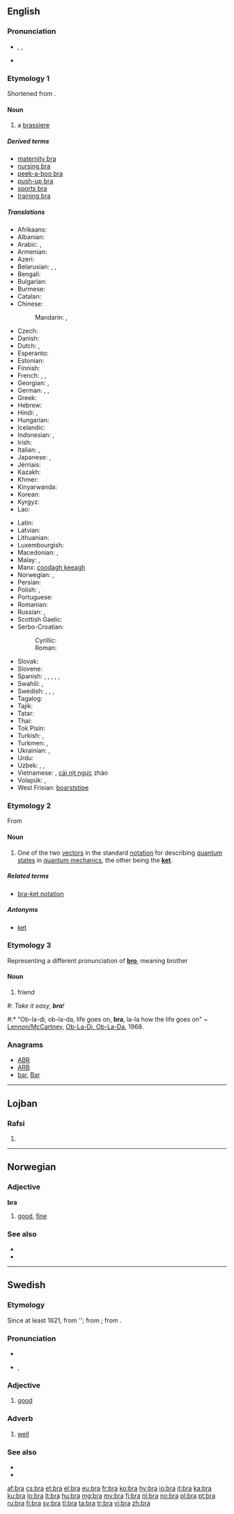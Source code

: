 {{also|brà|brá}}
==English==

===Pronunciation===
* {{enPR|brä}}, {{IPA|/brɑː/}}, {{X-SAMPA|/brA:/}}
* {{rhymes|ɑː}}

===Etymology 1===
Shortened from {{term|brassiere|lang=en}}.

====Noun====
{{wikipedia|Brassiere}}
{{en-noun}}

# a [[brassiere]]

=====Derived terms=====
* [[maternity bra]]
* [[nursing bra]]
* [[peek-a-boo bra]]
* [[push-up bra]]
* [[sports bra]]
* [[training bra]]

=====Translations=====
{{trans-top|brassiere}}
* Afrikaans: {{t|af|beha}}
* Albanian: {{t-|sq|gjimbajtëse|f}}
* Arabic: {{t-|ar|حمالة صدر|f|tr=ḥammāla ṣadr}},  {{t-|ar|مشد صدر|m|tr=míšadd ṣadr}}
* Armenian: {{t-|hy|կրծկալ|tr=krtskal}}
* Azeri: {{t|az|lifçik}}
* Belarusian: {{t|be|бюстгальтар|m|tr=bjusthálʹtar|sc=Cyrl}}, {{t|be|станік|m|tr=stánik|sc=Cyrl}}, {{t|be|ліфчык|m|tr=lífčyk|sc=Cyrl}}
* Bengali: {{t|bn|বক্ষবন্ধনী|tr=bôkshôbôndhôni|sc=Beng}}
* Bulgarian: {{t+|bg|сутиен|m|tr=sutién}}
* Burmese: {{t|my|ဘရာစီယာ|tr=ba̱ ra si ja|sc=Mymr}}
* Catalan: {{t-|ca|sostenidor|m}}
* Chinese:
*: Mandarin: {{t|cmn|奶罩|tr=nǎizhào|sc=Hani}},  {{t-|cmn|胸罩|tr=xiōngzhào|sc=Hani}}
* Czech: {{t+|cs|podprsenka|f}}
* Danish: {{t|da|brystholder}}
* Dutch: {{t+|nl|bustehouder|m}},  {{t+|nl|beha|m}}
* Esperanto: {{t-|eo|mamzono}}<!--this belongs in the entry for the Esperanto word, not here: (literally: breast belt)-->
* Estonian: {{t+|et|rinnahoidja}}
* Finnish: {{t+|fi|rintaliivit|p}}
* French: {{t+|fr|soutien-gorge|m}}, {{qualifier|popular}} {{t+|fr|soutif}}, {{qualifier|dated}} {{t+|fr|brassière|f}}
* Georgian: {{t|ka|ლიფი|tr=lip'i|sc=Geor}}, {{t|ka|აზღუდი|tr=azḡudi|sc=Geor}}
* German: {{t+|de|Büstenhalter|m}}, {{qualifier|abbreviation}} {{t+|de|BH|m}}, {{qualifier|colloquial}} {{t-|de|Busenhalter|m}}
* Greek: {{t+|el|στηθόδεσμος|m|tr=stithódesmos}}
* Hebrew: {{t-|he|חזייה|f|tr=khaziyá}}
* Hindi: {{t|hi|ब्रेजिअर|tr=breji'ar|sc=Deva}}, {{t|hi|ब्रा|tr=brā|sc=Deva}}
* Hungarian: {{t+|hu|melltartó}}
* Icelandic: {{t-|is|brjóstahaldari}}
* Indonesian: {{t+|id|kutang}}, {{t|id|beha}}
* Irish: {{t+|ga|cíochbheart|m}}
* Italian: {{t+|it|reggiseno|m}},  {{t+|it|reggipetto|m}}
* Japanese: {{t-|ja|ブラ|tr=bura}}, {{t-|ja|ブラジャー|tr=burajā}}
* Jèrriais: {{tø|roa-jer|brâssiéthe|f}}
* Kazakh: {{t|kk|лифчик|tr=lïfçïk|sc=Cyrl}}
* Khmer: {{t-|km|ឤវទនាប់|tr=aow dtroh-noep}}
* Kinyarwanda: {{t-|rw|isutiye}}
* Korean: {{t+|ko|브래지어|tr=beuraejieo|sc=Hang}}
* Kyrgyz: {{t|ky|лифчик|tr=lifçik|sc=Cyrl}}
* Lao: {{t|lo|ເສື້ອຊ້ອນ|tr=sư̄a sǭn|sc=Laoo}}
{{trans-mid}}
* Latin: {{t|la|strophium|n}}
* Latvian: {{t|lv|krūšturis|m}}
* Lithuanian: {{t|lt|liemenėlė|f}}
* Luxembourgish: {{t-|lb|Soutien|m}}
* Macedonian: {{t-|mk|градник|m|tr=grádnik}},  {{t-|mk|прслук|m|tr=p'rsluk}}
* Malay: {{t-|ms|bra}}, {{t-|ms|coli}}
* Manx: [[coodagh keeagh]]
* Norwegian: {{t-|no|brystholder}}, {{t-|no|bysteholder}}
* Persian: {{t+|fa|پستان بند|tr=pestân band}}
* Polish: {{t+|pl|biustonosz|m}}, {{t|pl|stanik|m}}
* Portuguese: {{t+|pt|sutiã|m}}
* Romanian: {{t-|ro|sutien|n}}
* Russian: {{t+|ru|бюстгальтер|m|tr=bjustgálʹter}}, {{t+|ru|лифчик|m|tr=lífčik}}
* Scottish Gaelic: {{t-|gd|uchd-aodach|m}}
* Serbo-Croatian:
*: Cyrillic: {{t-|sh|грудњак|m|sc=Cyrl}}
*: Roman: {{t-|sh|grudnjak|m}}
* Slovak: {{t-|sk|podprsenka|f}}
* Slovene: {{t|sl|nedrček|m}}
* Spanish: {{t|es|ajustador|m}} {{qualifier|Cuba}}, {{t|es|brasier|m}} {{qualifier|Central America|Colombia|Dominican Republic|Mexico|Puerto Rico}}, {{t|es|corpiño|m}} {{qualifier|Argentina|Paraguay|Uruguay}}, {{t|es|sostén|m}} {{qualifier|now especially Bolivia|Chile|Ecuador|Venezuela}},  {{t|es|soutien|m}} {{qualifier|Uruguay}}, {{t|es|sujetador|m}} {{qualifier|Spain}}
* Swahili: {{t+|sw|sindiria}}, {{t|sw|kanchiri}}
* Swedish: {{t+|sv|behå}}, {{t+|sv|bh|c}}, {{t-|sv|bysthållare}}, {{t-|sv|brösthållare}}
* Tagalog: {{t|tl|bra}}
* Tajik: {{t|tg|лифчик|tr=lifčik|sc=Cyrl}}
* Tatar: {{t|tt|күкрәкчә|tr=kükräkçä|sc=Cyrl}}
* Thai: {{t-|th|เครื่องยกทรง|tr=krêuang yók song}}
* Tok Pisin: {{t-|tpi|banis bilong susu}}
* Turkish: {{t-|tr|sütyen}}, {{t|tr|sutyen}}
* Turkmen: {{t|tk|göwüslik}}, {{t|tk|lifçik}}
* Ukrainian: {{t|uk|бюстгальтер|m|tr=bjusthálʹter|sc=Cyrl}}, {{t|uk|ліфчик|m|tr=lífčyk|sc=Cyrl}}
* Urdu: {{t|ur|برا|tr=brā|sc=ur-Arab}}
* Uzbek: {{t|uz|siynaband}}, {{t|uz|ko'krakpech}}, {{t|uz|lifchik}}
* Vietnamese: {{t|vi|cái xú chiên}}, [[cái nịt ngực]] zhào
* Volapük: {{t-|vo|dögipolian}}, {{t-|vo|dögistütian}}
* West Frisian: [[boarststipe]]
{{trans-bottom}}

===Etymology 2===
From {{term|bracket|lang=en}}

====Noun====
{{wikipedia|Bra-ket_notation}}
{{en-noun}}

# {{physics}} One of the two [[vector]]s in the standard [[notation]] for describing [[quantum state]]s in [[quantum mechanics]], the other being the '''[[ket]]'''.

=====Related terms=====
* [[bra-ket notation]]

=====Antonyms=====
* [[ket]]

===Etymology 3===
Representing a different pronunciation of '''[[bro]]''', meaning brother

====Noun====
{{en-noun}}

# {{slang}} friend<!--, used in lieu of the cockney or Australian "mate", also thought to be another way of saying of "bro," which is short for brother-->
<!--One (grammatically correct) example is sufficient: #: ''Wha'ppening '''bra'''?''-->
#: ''Take it easy, '''bra'''!''
#:* "Ob-la-di, ob-la-da, life goes on, '''bra''', la-la how the life goes on" ~ [[w:Lennon/McCartney|Lennon/McCartney]], [[w:Ob-La-Di,_Ob-La-Da|Ob-La-Di, Ob-La-Da]], 1968.

===Anagrams===
* [[ABR#English|ABR]]
* [[ARB#English|ARB]]
* [[bar#English|bar]], [[Bar#English|Bar]]

----

==Lojban==

===Rafsi===
{{jbo-rafsi}}

# {{rafsi of|barda}}

----

==Norwegian==

===Adjective===
'''bra'''

# [[good]], [[fine]]

===See also===
* {{l|no|god}}
* {{l|no|vel}}

----

==Swedish==

===Etymology===
Since at least 1621, from ''{{term|braf||good, brave|lang=sv}}; from {{etyl|de|sv}} {{term|brav|lang=de}}; from {{etyl|fr|sv}} {{term|brave|lang=fr}}.

===Pronunciation===
* {{audio|Sv-bra.ogg|audio}}
* {{IPA|/brɑː/|lang=sv}}, {{X-SAMPA|/brA:/}}

===Adjective===
{{sv-adj|bättre|bäst}}

# [[good]]

===Adverb===
{{sv-adv|bättre|bäst}}

# [[well]]

===See also===
* {{l|sv|väl}}
* {{l|sv|god}}

[[af:bra]]
[[cs:bra]]
[[et:bra]]
[[el:bra]]
[[eu:bra]]
[[fr:bra]]
[[ko:bra]]
[[hy:bra]]
[[io:bra]]
[[it:bra]]
[[ka:bra]]
[[ku:bra]]
[[lo:bra]]
[[lt:bra]]
[[hu:bra]]
[[mg:bra]]
[[my:bra]]
[[fj:bra]]
[[nl:bra]]
[[no:bra]]
[[pl:bra]]
[[pt:bra]]
[[ru:bra]]
[[fi:bra]]
[[sv:bra]]
[[tl:bra]]
[[ta:bra]]
[[tr:bra]]
[[vi:bra]]
[[zh:bra]]